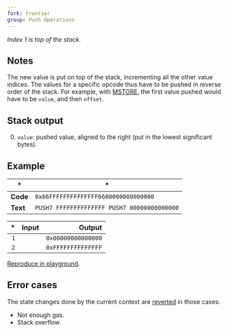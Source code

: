 ```yaml
---
fork: Frontier
group: Push Operations
---
```


*Index 1 is top of the stack.*

## Notes

The new value is put on top of the stack, incrementing all the other value indices. The values for a specific opcode thus have to be pushed in reverse order of the stack. For example, with [MSTORE](/#52), the first value pushed would have to be `value`, and then `offset`.

## Stack output

0. `value`: pushed value, aligned to the right (put in the lowest significant bytes).

## Example

| * | * |
|---|---|
| **Code** | `0x66FFFFFFFFFFFFFF6600000000000000` |
| **Text** | `PUSH7 FFFFFFFFFFFFFF PUSH7 00000000000000` |

| * | Input | Output |
|--:|------:|-------:|
| `1` | | `0x00000000000000` |
| `2` | | `0xFFFFFFFFFFFFFF` |

[Reproduce in playground](/playground?unit=Wei&codeType=Mnemonic&code='~xzzzzzzz%5Cn~'~PUSH7%200zFF%01z~_).

## Error cases

The state changes done by the current context are [reverted](#FD) in those cases:
- Not enough gas.
- Stack overflow.
